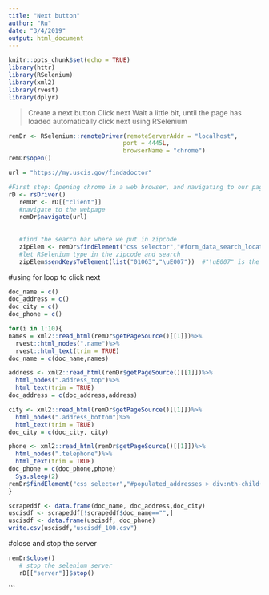 ```yaml
---
title: "Next button"
author: "Ru"
date: "3/4/2019"
output: html_document
---
```


```r
knitr::opts_chunk$set(echo = TRUE)
library(httr)
library(RSelenium)
library(xml2)
library(rvest)
library(dplyr)
```

> Create a next button
> Click next 
> Wait a little bit, until the page has loaded 
> automatically click next using RSelenium 

```r
remDr <- RSelenium::remoteDriver(remoteServerAddr = "localhost",
                                port = 4445L,
                                browserName = "chrome")
remDr$open()
```

```r
url = "https://my.uscis.gov/findadoctor"

#First step: Opening chrome in a web browser, and navigating to our page
rD <- rsDriver()
   remDr <- rD[["client"]]
   #navigate to the webpage 
   remDr$navigate(url)
   
   
   #find the search bar where we put in zipcode
   zipElem <- remDr$findElement("css selector","#form_data_search_location")
   #let RSelenium type in the zipcode and search 
   zipElem$sendKeysToElement(list("01063","\uE007"))  #"\uE007" is the key for "ENTER"
```

#using for loop to click next 
```r
doc_name = c()
doc_address = c()
doc_city = c()
doc_phone = c()

for(i in 1:10){
names = xml2::read_html(remDr$getPageSource()[[1]])%>%
  rvest::html_nodes(".name")%>%
  rvest::html_text(trim = TRUE)
doc_name = c(doc_name,names)

address <- xml2::read_html(remDr$getPageSource()[[1]])%>%
  html_nodes(".address_top")%>%
  html_text(trim = TRUE)
doc_address = c(doc_address,address)

city <- xml2::read_html(remDr$getPageSource()[[1]])%>%
  html_nodes(".address_bottom")%>%
  html_text(trim = TRUE)
doc_city = c(doc_city, city)

phone <- xml2::read_html(remDr$getPageSource()[[1]])%>%
  html_nodes(".telephone")%>%
  html_text(trim = TRUE)
doc_phone = c(doc_phone,phone)
  Sys.sleep(2)
remDr$findElement("css selector","#populated_addresses > div:nth-child(11) > div > div.next > button")$clickElement()
}
```

```r
scrapeddf <- data.frame(doc_name, doc_address,doc_city)
uscisdf <- scrapeddf[!scrapeddf$doc_name=="",]
uscisdf <- data.frame(uscisdf, doc_phone)
write.csv(uscisdf,"uscisdf_100.csv")
```


#close and stop the server
```r
remDr$close()
   # stop the selenium server
   rD[["server"]]$stop()
```
```

